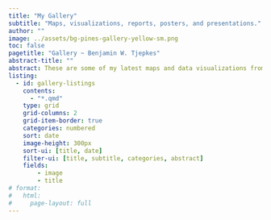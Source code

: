 ```yaml
---
title: "My Gallery"
subtitle: "Maps, visualizations, reports, posters, and presentations."
author: ""
image: ../assets/bg-pines-gallery-yellow-sm.png
toc: false
pagetitle: "Gallery ~ Benjamin W. Tjepkes"
abstract-title: ""
abstract: These are some of my latest maps and data visualizations from personal creative projects and work-related assignments. Included here are any of my contributions to Tidy Tuesday, Map Prompt Monday, and similar.
listing:
  - id: gallery-listings
    contents:
      - "*.qmd"
    type: grid
    grid-columns: 2
    grid-item-border: true
    categories: numbered
    sort: date
    image-height: 300px
    sort-ui: [title, date]
    filter-ui: [title, subtitle, categories, abstract]
    fields:
        - image
        - title
# format: 
#   html: 
#     page-layout: full
---
```


::: {#gallery-listings .listings-gallery}

:::
